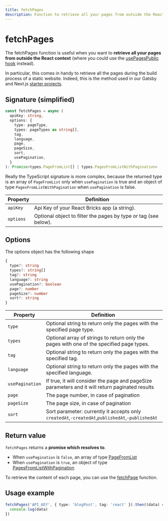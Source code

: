 ```yaml
---
title: fetchPages
description: Function to retrieve all your pages from outside the React context
---
```


# fetchPages

The fetchPages function is useful when you want to **retrieve all your pages from outside the React context** (where you could use the [usePagesPublic hook](/api-reference/hooks/use-pages) instead).

In particular, this comes in handy to retrieve all the pages during the build process of a static website. Indeed, this is the method used in our Gatsby and Next.js [starter projects](/docs/getting-started/starter-projects).

## Signature (simplified)

```ts
const fetchPages = async (
  apiKey: string,
  options: {
    type: pageType,
    types: pageTypes as string[],
    tag,
    language,
    page,
    pageSize,
    sort,
    usePagination,
  }
): Promise<types.PageFromList[] | types.PagesFromListWithPagination>
```

Really the TypeScript signature is more complex, because the returned type is an array of `PageFromList` only when `usePagination` is true and an object of type `PagesFromListWithPagination` when `usePagination` is false.

| Property  | Definition                                                      |
| --------- | --------------------------------------------------------------- |
| `apiKey`  | Api Key of your React Bricks app (a string).                    |
| `options` | Optional object to filter the pages by type or tag (see below). |

## Options

The options object has the following shape

```ts
{
  type?: string
  types?: string[]
  tag?: string
  language?: string
  usePagination?: boolean
  page?: number
  pageSize?: number
  sort?: string
}
```

| Property        | Definition                                                                                      |
| --------------- | ----------------------------------------------------------------------------------------------- |
| `type`          | Optional string to return only the pages with the specified page type.                          |
| `types`         | Optional array of strings to return only the pages with one of the specified page types.        |
| `tag`           | Optional string to return only the pages with the specified tag.                                |
| `language`      | Optional string to return only the pages with the specified language.                           |
| `usePagination` | If true, it will consider the page and pageSize parameters and it will return paginated results |
| `page`          | The page number, in case of pagination                                                          |
| `pageSize`      | The page size, in case of pagination                                                            |
| `sort`          | Sort parameter: currently it accepts only `createdAt`,`-createdAt`,`publishedAt`,`-publishedAt` |

## Return value

`fetchPages` returns a **promise which resolves to**.

- When `usePagination` is `false`, an array of type [PageFromList](/api-reference/types/types#pagefromlist)
- When `usePagination` is `true`, an object of type [PagesFromListWithPagination](/api-reference/types/types#pagefromlistwithpagination)

To retrieve the content of each page, you can use the [fetchPage](fetch-page) function.

## Usage example

```ts highlight=1
fetchPages('API_KEY', { type: 'blogPost', tag: 'react' }).then((data) => {
  console.log(data)
})
```
